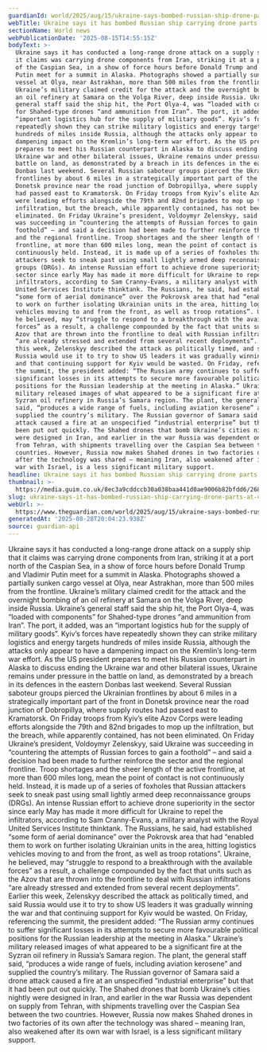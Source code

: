 ```yaml
---
guardianId: world/2025/aug/15/ukraine-says-bombed-russian-ship-drone-parts-caspian-port
webTitle: Ukraine says it has bombed Russian ship carrying drone parts at Caspian port
sectionName: World news
webPublicationDate: '2025-08-15T14:55:15Z'
bodyText: >-
  Ukraine says it has conducted a long-range drone attack on a supply ship that
  it claims was carrying drone components from Iran, striking it at a port north
  of the Caspian Sea, in a show of force hours before Donald Trump and Vladimir
  Putin meet for a summit in Alaska. Photographs showed a partially sunken cargo
  vessel at Olya, near Astrakhan, more than 500 miles from the frontline.
  Ukraine’s military claimed credit for the attack and the overnight bombing of
  an oil refinery at Samara on the Volga River, deep inside Russia. Ukraine’s
  general staff said the ship hit, the Port Olya-4, was “loaded with components”
  for Shahed-type drones “and ammunition from Iran”. The port, it added, was an
  “important logistics hub for the supply of military goods”. Kyiv’s forces have
  repeatedly shown they can strike military logistics and energy targets
  hundreds of miles inside Russia, although the attacks only appear to have a
  dampening impact on the Kremlin’s long-term war effort. As the US president
  prepares to meet his Russian counterpart in Alaska to discuss ending the
  Ukraine war and other bilateral issues, Ukraine remains under pressure in the
  battle on land, as demonstrated by a breach in its defences in the eastern
  Donbas last weekend. Several Russian saboteur groups pierced the Ukrainian
  frontlines by about 6 miles in a strategically important part of the front in
  Donetsk province near the road junction of Dobropillya, where supply routes
  had passed east to Kramatorsk. On Friday troops from Kyiv’s elite Azov Corps
  were leading efforts alongside the 79th and 82nd brigades to mop up the
  infiltration, but the breach, while apparently contained, has not been
  eliminated. On Friday Ukraine’s president, Voldoymyr Zelenskyy, said Ukraine
  was succeeding in “countering the attempts of Russian forces to gain a
  foothold” – and said a decision had been made to further reinforce the sector
  and the regional frontline. Troop shortages and the sheer length of the active
  frontline, at more than 600 miles long, mean the point of contact is not
  continuously held. Instead, it is made up of a series of foxholes that Russian
  attackers seek to sneak past using small lightly armed deep reconnaissance
  groups (DRGs). An intense Russian effort to achieve drone superiority in the
  sector since early May has made it more difficult for Ukraine to repel the
  infiltrators, according to Sam Cranny-Evans, a military analyst with the Royal
  United Services Institute thinktank. The Russians, he said, had established
  “some form of aerial dominance” over the Pokrovsk area that had “enabled them
  to work on further isolating Ukrainian units in the area, hitting logistics
  vehicles moving to and from the front, as well as troop rotations”. Ukraine,
  he believed, may “struggle to respond to a breakthrough with the available
  forces” as a result, a challenge compounded by the fact that units such as the
  Azov that are thrown into the frontline to deal with Russian infiltrations
  “are already stressed and extended from several recent deployments”. Earlier
  this week, Zelenskyy described the attack as politically timed, and said
  Russia would use it to try to show US leaders it was gradually winning the war
  and that continuing support for Kyiv would be wasted. On Friday, referencing
  the summit, the president added: “The Russian army continues to suffer
  significant losses in its attempts to secure more favourable political
  positions for the Russian leadership at the meeting in Alaska.” Ukraine’s
  military released images of what appeared to be a significant fire at the
  Syzran oil refinery in Russia’s Samara region. The plant, the general staff
  said, “produces a wide range of fuels, including aviation kerosene” and
  supplied the country’s military. The Russian governor of Samara said a drone
  attack caused a fire at an unspecified “industrial enterprise” but that it had
  been put out quickly. The Shahed drones that bomb Ukraine’s cities nightly
  were designed in Iran, and earlier in the war Russia was dependent on supply
  from Tehran, with shipments travelling over the Caspian Sea between the two
  countries. However, Russia now makes Shahed drones in two factories of its own
  after the technology was shared – meaning Iran, also weakened after its own
  war with Israel, is a less significant military support.
headline: Ukraine says it has bombed Russian ship carrying drone parts at Caspian port
thumbnail: >-
  https://media.guim.co.uk/8ec3a9cddccb30a038baa441d0ae9006b82bfdd6/268_0_3158_2526/500.jpg
slug: ukraine-says-it-has-bombed-russian-ship-carrying-drone-parts-at-caspian-port
webUrl: >-
  https://www.theguardian.com/world/2025/aug/15/ukraine-says-bombed-russian-ship-drone-parts-caspian-port
generatedAt: '2025-08-28T20:04:23.938Z'
source: guardian-api
---
```

Ukraine says it has conducted a long-range drone attack on a supply ship that it claims was carrying drone components from Iran, striking it at a port north of the Caspian Sea, in a show of force hours before Donald Trump and Vladimir Putin meet for a summit in Alaska. Photographs showed a partially sunken cargo vessel at Olya, near Astrakhan, more than 500 miles from the frontline. Ukraine’s military claimed credit for the attack and the overnight bombing of an oil refinery at Samara on the Volga River, deep inside Russia. Ukraine’s general staff said the ship hit, the Port Olya-4, was “loaded with components” for Shahed-type drones “and ammunition from Iran”. The port, it added, was an “important logistics hub for the supply of military goods”. Kyiv’s forces have repeatedly shown they can strike military logistics and energy targets hundreds of miles inside Russia, although the attacks only appear to have a dampening impact on the Kremlin’s long-term war effort. As the US president prepares to meet his Russian counterpart in Alaska to discuss ending the Ukraine war and other bilateral issues, Ukraine remains under pressure in the battle on land, as demonstrated by a breach in its defences in the eastern Donbas last weekend. Several Russian saboteur groups pierced the Ukrainian frontlines by about 6 miles in a strategically important part of the front in Donetsk province near the road junction of Dobropillya, where supply routes had passed east to Kramatorsk. On Friday troops from Kyiv’s elite Azov Corps were leading efforts alongside the 79th and 82nd brigades to mop up the infiltration, but the breach, while apparently contained, has not been eliminated. On Friday Ukraine’s president, Voldoymyr Zelenskyy, said Ukraine was succeeding in “countering the attempts of Russian forces to gain a foothold” – and said a decision had been made to further reinforce the sector and the regional frontline. Troop shortages and the sheer length of the active frontline, at more than 600 miles long, mean the point of contact is not continuously held. Instead, it is made up of a series of foxholes that Russian attackers seek to sneak past using small lightly armed deep reconnaissance groups (DRGs). An intense Russian effort to achieve drone superiority in the sector since early May has made it more difficult for Ukraine to repel the infiltrators, according to Sam Cranny-Evans, a military analyst with the Royal United Services Institute thinktank. The Russians, he said, had established “some form of aerial dominance” over the Pokrovsk area that had “enabled them to work on further isolating Ukrainian units in the area, hitting logistics vehicles moving to and from the front, as well as troop rotations”. Ukraine, he believed, may “struggle to respond to a breakthrough with the available forces” as a result, a challenge compounded by the fact that units such as the Azov that are thrown into the frontline to deal with Russian infiltrations “are already stressed and extended from several recent deployments”. Earlier this week, Zelenskyy described the attack as politically timed, and said Russia would use it to try to show US leaders it was gradually winning the war and that continuing support for Kyiv would be wasted. On Friday, referencing the summit, the president added: “The Russian army continues to suffer significant losses in its attempts to secure more favourable political positions for the Russian leadership at the meeting in Alaska.” Ukraine’s military released images of what appeared to be a significant fire at the Syzran oil refinery in Russia’s Samara region. The plant, the general staff said, “produces a wide range of fuels, including aviation kerosene” and supplied the country’s military. The Russian governor of Samara said a drone attack caused a fire at an unspecified “industrial enterprise” but that it had been put out quickly. The Shahed drones that bomb Ukraine’s cities nightly were designed in Iran, and earlier in the war Russia was dependent on supply from Tehran, with shipments travelling over the Caspian Sea between the two countries. However, Russia now makes Shahed drones in two factories of its own after the technology was shared – meaning Iran, also weakened after its own war with Israel, is a less significant military support.
